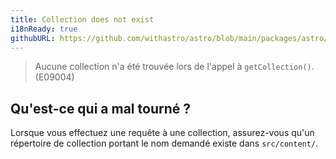 ```yaml
---
title: Collection does not exist
i18nReady: true
githubURL: https://github.com/withastro/astro/blob/main/packages/astro/src/core/errors/errors-data.ts
---
```


> Aucune collection n'a été trouvée lors de l'appel à `getCollection()`. (E09004)

## Qu'est-ce qui a mal tourné ?
Lorsque vous effectuez une requête à une collection, assurez-vous qu'un répertoire de collection portant le nom demandé existe dans `src/content/`.
